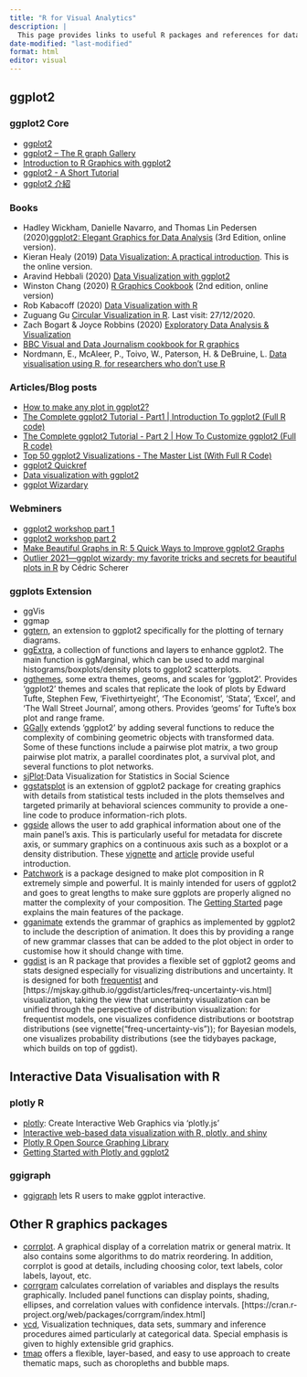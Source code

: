 ```yaml
---
title: "R for Visual Analytics"
description: |
  This page provides links to useful R packages and references for data visualisation and visual analytics.
date-modified: "last-modified"
format: html
editor: visual
---
```


## ggplot2

### ggplot2 Core

-   [ggplot2](https://ggplot2.tidyverse.org//)
-   [ggplot2 -- The R graph Gallery](http://www.r-graph-gallery.com/portfolio/ggplot2-package/)
-   [Introduction to R Graphics with ggplot2](http://tutorials.iq.harvard.edu/R/Rgraphics/Rgraphics.html#org93999d8)
-   [ggplot2 - A Short Tutorial](http://r-statistics.co/ggplot2-Tutorial-With-R.html)
-   [ggplot2 介紹](https://bookdown.org/tpemartin/minicourse_ggplot2/)

### Books

-   Hadley Wickham, Danielle Navarro, and Thomas Lin Pedersen (2020)[ggplot2: Elegant Graphics for Data Analysis](https://ggplot2-book.org/index.html) (3rd Edition, online version).
-   Kieran Healy (2019) [Data Visualization: A practical introduction](https://socviz.co/). This is the online version.
-   Aravind Hebbali (2020) [Data Visualization with ggplot2](https://viz-ggplot2.rsquaredacademy.com/index.html)
-   Winston Chang (2020) [R Graphics Cookbook](https://r-graphics.org/) (2nd edition, online version)
-   Rob Kabacoff (2020) [Data Visualization with R](https://rkabacoff.github.io/datavis/)
-   Zuguang Gu [Circular Visualization in R](https://jokergoo.github.io/circlize_book/book/). Last visit: 27/12/2020.
-   Zach Bogart & Joyce Robbins (2020) [Exploratory Data Analysis & Visualization](https://edav.info/)
-   [BBC Visual and Data Journalism cookbook for R graphics](https://bbc.github.io/rcookbook/)
-   Nordmann, E., McAleer, P., Toivo, W., Paterson, H. & DeBruine, L. [Data visualisation using R, for researchers who don't use R](https://psyteachr.github.io/introdataviz/index.html)

### Articles/Blog posts

-   [How to make any plot in ggplot2?](http://r-statistics.co/ggplot2-Tutorial-With-R.html)
-   [The Complete ggplot2 Tutorial - Part1 \| Introduction To ggplot2 (Full R code)](http://r-statistics.co/Complete-Ggplot2-Tutorial-Part1-With-R-Code.html)
-   [The Complete ggplot2 Tutorial - Part 2 \| How To Customize ggplot2 (Full R code)](http://r-statistics.co/Complete-Ggplot2-Tutorial-Part2-Customizing-Theme-With-R-Code.html)
-   [Top 50 ggplot2 Visualizations - The Master List (With Full R Code)](http://r-statistics.co/Top50-Ggplot2-Visualizations-MasterList-R-Code.html)
-   [ggplot2 Quickref](http://r-statistics.co/ggplot2-cheatsheet.html)
-   [Data visualization with ggplot2](https://datacarpentry.org/R-ecology-lesson/04-visualization-ggplot2.html)
-   [ggplot Wizardary](https://www.cedricscherer.com/slides/useR-2021_ggplot-wizardry-extended.pdf)

### Webminers

-   [ggplot2 workshop part 1](https://www.youtube.com/watch?v=h29g21z0a68)
-   [ggplot2 workshop part 2](https://www.youtube.com/watch?v=0m4yywqNPVY)
-   [Make Beautiful Graphs in R: 5 Quick Ways to Improve ggplot2 Graphs](https://www.youtube.com/watch?v=qnw1xDnt_Ec)
-   [Outlier 2021---ggplot wizardy: my favorite tricks and secrets for beautiful plots in R](https://www.youtube.com/watch?v=7UjA_5gNvdw&list=PLAm5TIX-yz7IkKOUcStM_vl8AD0S9v0co&index=34) by Cédric Scherer

### ggplots Extension

-   ggVis
-   ggmap
-   [ggtern](http://www.ggtern.com/), an extension to ggplot2 specifically for the plotting of ternary diagrams.
-   [ggExtra](https://github.com/daattali/ggExtra), a collection of functions and layers to enhance ggplot2. The main function is ggMarginal, which can be used to add marginal histograms/boxplots/density plots to ggplot2 scatterplots.
-   [ggthemes](https://cran.r-project.org/web/packages/ggthemes/index.html), some extra themes, geoms, and scales for 'ggplot2'. Provides 'ggplot2' themes and scales that replicate the look of plots by Edward Tufte, Stephen Few, 'Fivethirtyeight', 'The Economist', 'Stata', 'Excel', and 'The Wall Street Journal', among others. Provides 'geoms' for Tufte's box plot and range frame.
-   [GGally](http://ggobi.github.io/ggally/) extends 'ggplot2' by adding several functions to reduce the complexity of combining geometric objects with transformed data. Some of these functions include a pairwise plot matrix, a two group pairwise plot matrix, a parallel coordinates plot, a survival plot, and several functions to plot networks.
-   [sjPlot](http://www.strengejacke.de/sjPlot/):Data Visualization for Statistics in Social Science
-   [ggstatsplot](https://indrajeetpatil.github.io/ggstatsplot/) is an extension of ggplot2 package for creating graphics with details from statistical tests included in the plots themselves and targeted primarily at behavioral sciences community to provide a one-line code to produce information-rich plots.
-   [ggside](https://cran.r-project.org/web/packages/ggside/index.html) allows the user to add graphical information about one of the main panel's axis. This is particularly useful for metadata for discrete axis, or summary graphics on a continuous axis such as a boxplot or a density distribution. These [vignette](https://cran.r-project.org/web/packages/ggside/vignettes/ggside_basic_usage.html) and [article](https://finnstats.com/index.php/2021/05/12/visualization-graphs/) provide useful introduction.
-   [Patchwork](https://patchwork.data-imaginist.com/index.html) is a package designed to make plot composition in R extremely simple and powerful. It is mainly intended for users of ggplot2 and goes to great lengths to make sure ggplots are properly aligned no matter the complexity of your composition. The [Getting Started](https://patchwork.data-imaginist.com/articles/patchwork.html) page explains the main features of the package.
-   [gganimate](https://gganimate.com/index.html) extends the grammar of graphics as implemented by ggplot2 to include the description of animation. It does this by providing a range of new grammar classes that can be added to the plot object in order to customise how it should change with time.
-   [ggdist](https://mjskay.github.io/ggdist/index.html) is an R package that provides a flexible set of ggplot2 geoms and stats designed especially for visualizing distributions and uncertainty. It is designed for both [frequentist](https://mjskay.github.io/ggdist/articles/freq-uncertainty-vis.html) and \[https://mjskay.github.io/ggdist/articles/freq-uncertainty-vis.html\] visualization, taking the view that uncertainty visualization can be unified through the perspective of distribution visualization: for frequentist models, one visualizes confidence distributions or bootstrap distributions (see vignette("freq-uncertainty-vis")); for Bayesian models, one visualizes probability distributions (see the tidybayes package, which builds on top of ggdist).

## Interactive Data Visualisation with R

### plotly R

-   [plotly](https://cran.r-project.org/web/packages/plotly/index.html): Create Interactive Web Graphics via 'plotly.js'
-   [Interactive web-based data visualization with R, plotly, and shiny](https://plotly-r.com/)
-   [Plotly R Open Source Graphing Library](https://plot.ly/r/)
-   [Getting Started with Plotly and ggplot2](https://plot.ly/ggplot2/getting-started/)

### ggigraph

-   [ggigraph](https://cran.r-project.org/web/packages/ggiraph/vignettes/an_introduction.html) lets R users to make ggplot interactive.

## Other R graphics packages

-   [corrplot](https://cran.r-project.org/web/packages/corrplot/vignettes/corrplot-intro.html). A graphical display of a correlation matrix or general matrix. It also contains some algorithms to do matrix reordering. In addition, corrplot is good at details, including choosing color, text labels, color labels, layout, etc.
-   [corrgram](https://cran.r-project.org/web/packages/corrgram/index.html) calculates correlation of variables and displays the results graphically. Included panel functions can display points, shading, ellipses, and correlation values with confidence intervals. \[https://cran.r-project.org/web/packages/corrgram/index.html\]
-   [vcd](https://cran.r-project.org/web/packages/vcd/index.html), Visualization techniques, data sets, summary and inference procedures aimed particularly at categorical data. Special emphasis is given to highly extensible grid graphics.
-   [tmap](https://cran.r-project.org/web/packages/tmap/index.html) offers a flexible, layer-based, and easy to use approach to create thematic maps, such as choropleths and bubble maps.

## 
